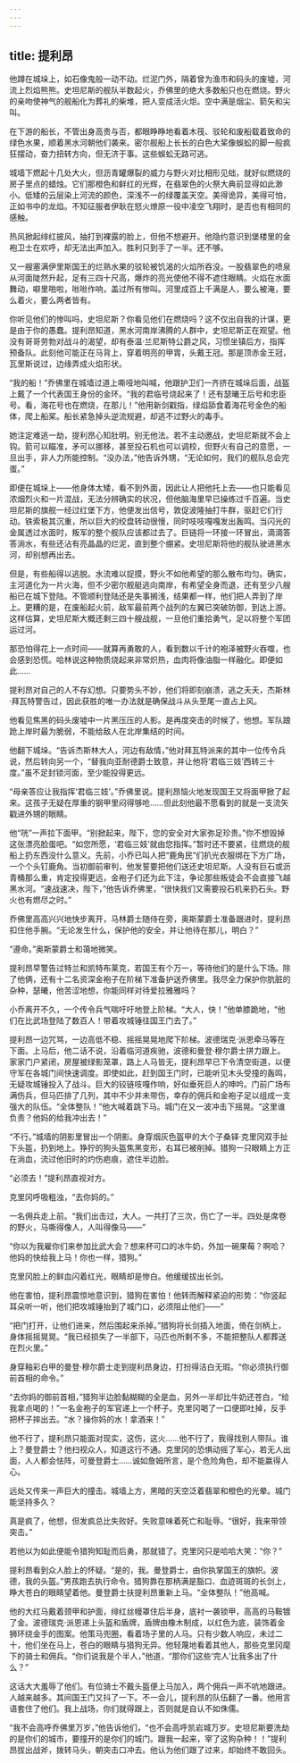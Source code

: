 ```yaml
---
---
---
```

title: 提利昂
---




他蹲在城垛上，如石像鬼般一动不动。烂泥门外，隔着曾为渔市和码头的废墟，河流上烈焰熊熊。史坦尼斯的舰队半数起火，乔佛里的绝大多数船只也在燃烧。野火的亲吻使神气的舰船化为葬礼的柴堆，把人变成活火炬。空中满是烟尘、箭矢和尖叫。

在下游的船长，不管出身高贵与否，都眼睁睁地看着木筏、驳轮和废船载着致命的绿色水果，顺着黑水河朝他们袭来。密尔舰船上长长的白色大桨像蜈蚣的脚一般疯狂摆动，奋力扭转方向，但无济于事。这些蜈蚣无路可逃。

城墙下燃起十几处大火，但沥青罐爆裂的威力与野火对比相形见绌，就好似燃烧的房子里点的蜡烛。它们那橙色和鲜红的光辉，在翡翠色的火祭大典前显得如此渺小。低矮的云层染上河流的颜色，深浅不一的绿覆盖天空。美得诡异，美得可怕，正如书中的龙焰。不知征服者伊耿在怒火燎原一役中凌空飞翔时，是否也有相同的感触。

热风掀起绯红披风，抽打到裸露的脸上，但他不想避开。他隐约意识到堡楼里的金袍卫士在欢呼，却无法出声加入。胜利只到手了一半。还不够。

又一艘塞满伊里斯国王的烂熟水果的驳轮被饥渴的火焰所吞没。一股翡翠色的喷泉从河面陡然升起，足有三四十尺高，爆炸的亮光使他不得不遮住眼睛。火焰在水面舞动，噼里啪啦，咝咝作响，盖过所有惨叫。河里成百上千满是人，要么被淹，要么着火，要么两者皆有。

你听见他们的惨叫吗，史坦尼斯？你看见他们在燃烧吗？这不仅出自我的计谋，更是由于你的愚蠢。提利昂知道，黑水河南岸沸腾的人群中，史坦尼斯正在观望。他没有哥哥劳勃对战斗的渴望，却有泰温·兰尼斯特公爵之风，习惯坐镇后方，指挥预备队。此刻他可能正在马背上，穿着明亮的甲胄，头戴王冠。那是顶赤金王冠，瓦里斯说过，边缘弄成火焰形状。

“我的船！”乔佛里在城墙过道上嘶哑地叫喊，他跟护卫们一齐挤在城垛后面，战盔上戴了一个代表国王身份的金环。“我的君临号烧起来了！还有瑟曦王后号和忠臣号。看，海花号也在燃烧，在那儿！”他用新剑戳指，绿焰舔食着海花号金色的船体，爬上船桨。船长紧急掉头逆流规避，却逃不过野火的毒手。

她注定难逃一劫，提利昂心知肚明。别无他法。若不主动邀战，史坦尼斯就不会上钩。箭可以瞄准，矛可以挪移，甚至投石机也可以调校，但野火有自己的意愿，一旦出手，非人力所能控制。“没办法，”他告诉外甥，“无论如何，我们的舰队总会完蛋。”

即便在城垛上——他身体太矮，看不到外面，因此让人把他托上去——也只能看见浓烟烈火和一片混战，无法分辨确实的状况，但他脑海里早已操练过千百遍。当史坦尼斯的旗舰一经过红堡下方，他便发出信号，敦促波隆抽打牛群，驱赶它们行动。铁索极其沉重，所以巨大的绞盘转动很慢，同时吱吱嘎嘎发出轰鸣。当闪光的金属透过水面时，叛军的整个舰队应该都过去了。巨链将一环接一环冒出，滴滴答答淌水，有些还沾有亮晶晶的烂泥，直到整个绷紧。史坦尼斯将他的舰队驶进黑水河，却别想再出去。

但是，有些船得以逃脱。水流难以捉摸，野火不如他希望的那么散布均匀。确实，主河道化为一片火海，但不少密尔舰艇逃向南岸，有希望全身而退，还有至少八艘船已在城下登陆。不管顺利登陆还是失事搁浅，结果都一样，他们把人弄到了岸上。更糟的是，在废船起火前，敌军最前两个战列的左翼已突破防御，到达上游。这样估算，史坦尼斯大概还剩三四十艘战舰，一旦他们重拾勇气，足以将整个军团运过河。

那恐怕得花上一点时间——就算再勇敢的人，看到数以千计的袍泽被野火吞噬，也会感到恐慌。哈林说这种物质烧起来非常炽热，血肉将像油脂一样融化。即便如此……

提利昂对自己的人不存幻想。只要势头不妙，他们将即刻崩溃，逃之夭夭，杰斯林·拜瓦特警告过，因此获胜的唯一办法就是确保战斗从头至尾一直占上风。

他看见焦黑的码头废墟中一片黑压压的人影。是再度突击的时候了，他想。军队踉跄上岸时最为脆弱，不能给敌人在北岸集结的时间。

他翻下城垛。“告诉杰斯林大人，河边有敌情，”他对拜瓦特派来的其中一位传令兵说，然后转向另一个，“替我向亚耐德爵士致意，并让他将‘君临三妓’西转三十度。”虽不足封锁河面，至少能投得更远。

“母亲答应让我指挥‘君临三妓’。”乔佛里说。提利昂恼火地发现国王又将面甲掀了起来。这孩子无疑在厚重的钢甲里闷得够呛……但此刻他最不愿看到的就是一支流矢戳进外甥的眼睛。

他“咣”一声拉下面甲。“别掀起来，陛下，您的安全对大家弥足珍贵。”你不想毁掉这张漂亮脸蛋吧。“如您所愿，‘君临三妓’就由您指挥。”暂时还不要紧，往燃烧的舰船上扔东西没什么意义。先前，小乔已叫人把“鹿角民”们扒光衣服绑在下方广场，一个个头钉鹿角。当初御前审判，他发誓要把他们送还史坦尼斯。人没有巨石或沥青桶那么重，肯定投得更远，金袍子们还为此下注，争论那些叛徒会不会直接飞越黑水河。“速战速决，陛下，”他告诉乔佛里，“很快我们又需要投石机来扔石头。野火也有燃尽之时。”

乔佛里高高兴兴地快步离开，马林爵士随侍在旁，奥斯蒙爵士准备跟进时，提利昂扣住他手腕。“无论发生什么，保护他的安全，并让他待在那儿，明白？”

“遵命。”奥斯蒙爵士和蔼地微笑。

提利昂早警告过特兰和凯特布莱克，若国王有个万一，等待他们的是什么下场。除了他俩，还有十二名资深金袍子在阶梯下准备护送乔佛里。我尽全力保护你肮脏的杂种，瑟曦，他苦涩地想，你能同样对待爱拉雅雅吗？

小乔离开不久，一个传令兵气喘吁吁地登上阶梯。“大人，快！”他单膝跪地，“他们在比武场登陆了数百人！带着攻城锤往国王门去了。”

提利昂一边咒骂，一边高低不稳、摇摇晃晃地爬下阶梯。波德瑞克·派恩牵马等在下面。上马后，他二话不说，沿着临河道疾驰，波德和曼登·穆尔爵士拼力跟上。家家门户紧闭，房屋被绿影笼罩，路上人马皆无，提利昂早已下令清空街道，以便守军在各城门间快速调度。即使如此，赶到国王门时，已能听见木头受撞的轰鸣，无疑攻城锤投入了战斗。巨大的铰链吱嘎作响，好似垂死巨人的呻吟。门前广场布满伤兵，但马匹排了几列，其中不少并未带伤，幸存的佣兵和金袍子足以组成一支强大的队伍。“全体整队！”他大喊着跳下马。城门在又一波冲击下摇晃。“这里谁负责？他妈的给我冲出去！”

“不行。”城墙的阴影里冒出一个阴影。身穿烟灰色盔甲的大个子桑铎·克里冈双手扯下头盔，扔到地上。狰狞的狗头盔焦黑变形，右耳已被削掉。猎狗一只眼睛上方正在淌血，流过他旧时的灼伤疤痕，遮住半边脸。

“必须去！”提利昂直视对方。

克里冈呼吸粗浊，“去你妈的。”

一名佣兵走上前。“我们出击过，大人。一共打了三次，伤亡了一半。四处是席卷的野火，马嘶得像人，人叫得像马——”

“你以为我雇你们来参加比武大会？想来杯可口的冰牛奶，外加一碗果莓？啊哈？他妈的快给我上马！你也一样，猎狗。”

克里冈脸上的鲜血闪着红光，眼睛却是惨白。他缓缓拔出长剑。

他在害怕，提利昂震惊地意识到，猎狗在害怕！他转而解释紧迫的形势：“你竖起耳朵听一听，他们把攻城锤抬到了城门口，必须阻止他们——”

“把门打开，让他们进来，然后围起来杀掉。”猎狗将长剑插入地面，倚在剑柄上，身体摇摇晃晃。“我已经损失了一半部下，马匹也所剩不多，不能把整队人都葬送在烈火里。”

身穿釉彩白甲的曼登·穆尔爵士走到提利昂身边，打扮得洁白无瑕。“你必须执行御前首相的命令。”

“去你妈的御前首相，”猎狗半边脸黏糊糊的全是血，另外一半却比牛奶还苍白，“给我拿点喝的！”一名金袍子的军官递上一个杯子。克里冈喝了一口便即吐掉，反手把杯子摔出去。“水？操你妈的水！拿酒来！”

他不行了，提利昂只能面对现实，这伤，这火……他不行了，我得找别人带队。谁上？曼登爵士？他扫视众人，知道这行不通。克里冈的恐惧动摇了军心，若无人出面，人人都会怯阵，可曼登爵士……诚如詹姆所言，是个危险角色，却不能赢得人心。

远处又传来一声巨大的撞击。城墙上方，黑暗的天空泛着翡翠和橙色的光晕。城门能坚持多久？

真是疯了，他想，但发疯总比失败好。失败意味着死亡和耻辱。“很好，我来带领突击。”

若他以为如此便能令猎狗知耻而后勇，那就错了。克里冈只是哈哈大笑：“你？”

提利昂看到众人脸上的怀疑。“是的，我。曼登爵士，由你执掌国王的旗帜。波德，我的头盔。”男孩跑去执行命令。猎狗靠在那柄满是豁口、血迹斑斑的长剑上，睁大苍白的眼睛望着他。曼登爵士扶提利昂重新上马。“全体整队！”他高喊。

他的大红马戴着颈甲和护面，绯红丝幔罩住后半身，底衬一袭锁甲，高高的马鞍镀了金。波德瑞克·派恩递上头盔和盾牌，盾牌由橡木制成，以红色为底，装饰着金狮环绕金手的图案。他策马兜圈，看着场子里的人马。只有少数人响应，未过二十，他们坐在马上，苍白的眼睛与猎狗无异。他轻蔑地看着其他人，那些克里冈麾下的骑士和佣兵。“你们说我是个半人，”他道，“那你们这些‘完人’比我多出了什么？”

这话大大羞辱了他们。有位骑士不戴头盔便上马加入，两个佣兵一声不吭地跟进。人越来越多。其间国王门又抖了一下。不一会儿，提利昂的队伍翻了一番。他用言语套住了他们。我上战场，你们就得跟上，否则就是自认不如侏儒。

“我不会高呼乔佛里万岁，”他告诉他们，“也不会高呼凯岩城万岁。史坦尼斯要洗劫的是你们的城市，要撞开的是你们的城门。跟我一起来，宰了这狗杂种！！”提利昂拔出战斧，拨转马头，朝突击口冲去。他认为他们跟了过来，却始终不敢回头。